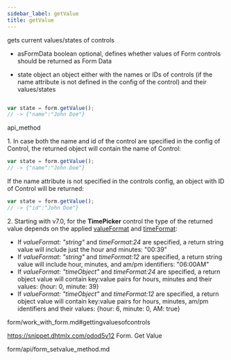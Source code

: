 ```yaml
---
sidebar_label: getValue
title: getValue
---
```



          


<Short>
 gets current values/states of controls



</Short>



- asFormData	boolean		optional, defines whether values of Form controls should be returned as Form Data


- state 		object		an object either with the names or IDs of controls (if the name attribute is not defined in the config of the control) and their values/states


~~~js

var state = form.getValue();
// -> {"name":"John Doe"}


~~~
 api_method

<Descr>

1\. In case both the name and id of the control are specified in the config of Control, the returned object will contain the name of Control:

~~~js
var state = form.getValue();
// -> {"name":"John Doe"}
~~~

If the name attribute is not specified in the controls config, an object with ID of Control will be returned:

~~~js
var state = form.getValue();
// -> {"id":"John Doe"}
~~~

2\. Starting with v7.0, for the <strong>TimePicker</strong> control the type of the returned value depends on the applied [valueFormat](/form/timepicker#addingtimepicker) and [timeFormat](/form/timepicker#addingtimepicker):

- If *valueFormat: "string"*  and *timeFormat:24* are specified, a return string value will include just the hour and minutes: "00:39"
- If *valueFormat: "string"*  and *timeFormat:12* are specified, a return string value will include hour, minutes, and am/pm identifiers: "06:00AM"
- If *valueFormat: "timeObject"*  and *timeFormat:24* are specified, a return object value will contain key:value pairs for hours, minutes and their values: {hour: 0, minute: 39}
- If *valueFormat: "timeObject"*  and *timeFormat:12* are specified, a return object value will contain key:value pairs for hours, minutes, am/pm identifiers and their values: {hour: 6, minute: 0, AM: true}



</Descr>


 form/work_with_form.md#gettingvaluesofcontrols

 https://snippet.dhtmlx.com/odod5v12	Form. Get Value







form/api/form_setvalue_method.md

